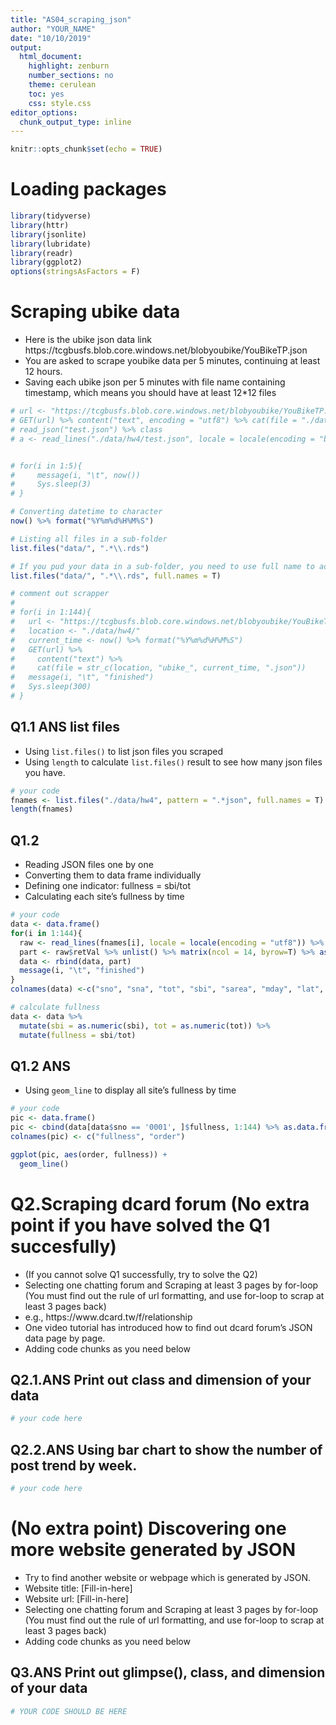 ```yaml
---
title: "AS04_scraping_json"
author: "YOUR_NAME"
date: "10/10/2019"
output:
  html_document:
    highlight: zenburn
    number_sections: no
    theme: cerulean
    toc: yes
    css: style.css
editor_options:
  chunk_output_type: inline
---
```


```r
knitr::opts_chunk$set(echo = TRUE)
```


# Loading packages
```r
library(tidyverse)
library(httr)
library(jsonlite)
library(lubridate)
library(readr)
library(ggplot2)
options(stringsAsFactors = F)
```


# Scraping ubike data
- Here is the ubike json data link https://tcgbusfs.blob.core.windows.net/blobyoubike/YouBikeTP.json
- You are asked to scrape youbike data per 5 minutes, continuing at least 12 hours.
- Saving each ubike json per 5 minutes with file name containing timestamp, which means you should have at least 12*12 files

```r
# url <- "https://tcgbusfs.blob.core.windows.net/blobyoubike/YouBikeTP.json"
# GET(url) %>% content("text", encoding = "utf8") %>% cat(file = "./data/hw4/test.json")
# read_json("test.json") %>% class
# a <- read_lines("./data/hw4/test.json", locale = locale(encoding = "big5")) %>% fromJSON()


# for(i in 1:5){
#     message(i, "\t", now())
#     Sys.sleep(3)
# }

# Converting datetime to character
now() %>% format("%Y%m%d%H%M%S")

# Listing all files in a sub-folder
list.files("data/", ".*\\.rds") 

# If you pud your data in a sub-folder, you need to use full name to access them.
list.files("data/", ".*\\.rds", full.names = T) 

```
```r
# comment out scrapper
#
# for(i in 1:144){
#   url <- "https://tcgbusfs.blob.core.windows.net/blobyoubike/YouBikeTP.json"
#   location <- "./data/hw4/"
#   current_time <- now() %>% format("%Y%m%d%H%M%S")
#   GET(url) %>% 
#     content("text") %>% 
#     cat(file = str_c(location, "ubike_", current_time, ".json"))
#   message(i, "\t", "finished")
#   Sys.sleep(300)
# }
```


## **Q1.1 ANS** list files
- Using `list.files()` to list json files you scraped
- Using `length` to calculate `list.files()` result to see how many json files you have.

```r
# your code
fnames <- list.files("./data/hw4", pattern = ".*json", full.names = T)
length(fnames)
```

## Q1.2
- Reading JSON files one by one
- Converting them to data frame individually
- Defining one indicator: fullness = sbi/tot
- Calculating each site's fullness by time

```r
# your code
data <- data.frame()
for(i in 1:144){
  raw <- read_lines(fnames[i], locale = locale(encoding = "utf8")) %>% fromJSON()
  part <- raw$retVal %>% unlist() %>% matrix(ncol = 14, byrow=T) %>% as.data.frame()
  data <- rbind(data, part)
  message(i, "\t", "finished")
}
colnames(data) <-c("sno", "sna", "tot", "sbi", "sarea", "mday", "lat", "lng", "ar", "sareaen", "snaen", "aren", "bemp", "act")

# calculate fullness
data <- data %>%
  mutate(sbi = as.numeric(sbi), tot = as.numeric(tot)) %>%
  mutate(fullness = sbi/tot)
```


## **Q1.2 ANS**
- Using `geom_line` to display all site's fullness by time

```r
# your code
pic <- data.frame()
pic <- cbind(data[data$sno == '0001', ]$fullness, 1:144) %>% as.data.frame()
colnames(pic) <- c("fullness", "order")

ggplot(pic, aes(order, fullness)) + 
  geom_line()

```



# Q2.Scraping dcard forum (No extra point if you have solved the Q1 succesfully)
- (If you cannot solve Q1 successfully, try to solve the Q2)
- Selecting one chatting forum and Scraping at least 3 pages by for-loop (You must find out the rule of url formatting, and use for-loop to scrap at least 3 pages back)
- e.g., https://www.dcard.tw/f/relationship
- One video tutorial has introduced how to find out dcard forum's JSON data page by page.
- Adding code chunks as you need below

## **Q2.1.ANS** Print out class and dimension of your data
```r
# your code here
```


## **Q2.2.ANS** Using bar chart to show the number of post trend by week.
```r
# your code here
```



# (No extra point) Discovering one more website generated by JSON
- Try to find another website or webpage which is generated by JSON.
- Website title: [Fill-in-here]
- Website url: [Fill-in-here]
- Selecting one chatting forum and Scraping at least 3 pages by for-loop (You must find out the rule of url formatting, and use for-loop to scrap at least 3 pages back)
- Adding code chunks as you need below

## **Q3.ANS** Print out glimpse(), class, and dimension of your data
```r
# YOUR CODE SHOULD BE HERE
```

